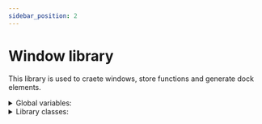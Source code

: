 ```yaml
---
sidebar_position: 2
---
```

# Window library

This library is used to craete windows, store functions and generate dock elements. 

<details>
<summary>Global variables:</summary>

- __demo_body__
    - global `Object` that defines the demo body element
    - is used to set an embedded demo on a page

</details>

<details>
<summary>Library classes:</summary>

- [Window](../libwin/Window/about)
- [Appbar](../libwin/Appbar/about)
- [Scrollbar](../libwin/Scrollbar/about)
- [Workspace](../libwin/Workspace/about)
- [Layer](../libwin/Layer/about)
- [Keylogger](../libwin/Keylogger/about)

</details>